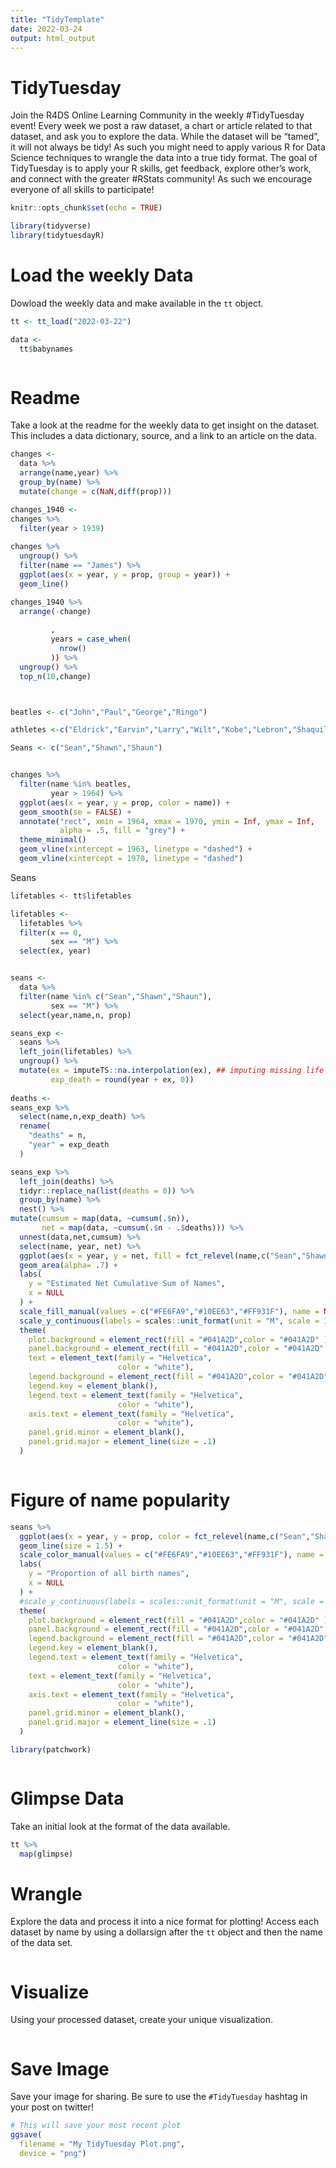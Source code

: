 ```yaml
---
title: "TidyTemplate"
date: 2022-03-24
output: html_output
---
```


# TidyTuesday

Join the R4DS Online Learning Community in the weekly #TidyTuesday event!
Every week we post a raw dataset, a chart or article related to that dataset, and ask you to explore the data.
While the dataset will be “tamed”, it will not always be tidy! As such you might need to apply various R for Data Science techniques to wrangle the data into a true tidy format.
The goal of TidyTuesday is to apply your R skills, get feedback, explore other’s work, and connect with the greater #RStats community!
As such we encourage everyone of all skills to participate!

```r

knitr::opts_chunk$set(echo = TRUE)

library(tidyverse)
library(tidytuesdayR)

```

# Load the weekly Data

Dowload the weekly data and make available in the `tt` object.

```r

tt <- tt_load("2022-03-22")

data <-
  tt$babynames

```

```r



```





# Readme

Take a look at the readme for the weekly data to get insight on the dataset.
This includes a data dictionary, source, and a link to an article on the data.

```r

changes <-
  data %>%
  arrange(name,year) %>%
  group_by(name) %>%
  mutate(change = c(NaN,diff(prop))) 

changes_1940 <-
changes %>%
  filter(year > 1939)
  
changes %>%
  ungroup() %>% 
  filter(name == "James") %>%
  ggplot(aes(x = year, y = prop, group = year)) +
  geom_line()

changes_1940 %>%
  arrange(-change)
         
         ,
         years = case_when(
           nrow()
         )) %>%
  ungroup() %>%
  top_n(10,change)



beatles <- c("John","Paul","George","Ringo")

athletes <-c("Eldrick","Earvin","Larry","Wilt","Kobe","Lebron","Shaquille","Michael", "Kareem", "Hakeem", "Julius","Clyde", "Scottie")

Seans <- c("Sean","Shawn","Shaun")


changes %>%
  filter(name %in% beatles,
         year > 1964) %>%
  ggplot(aes(x = year, y = prop, color = name)) +
  geom_smooth(se = FALSE) +
  annotate("rect", xmin = 1964, xmax = 1970, ymin = Inf, ymax = Inf,
           alpha = .5, fill = "grey") +
  theme_minimal() 
  geom_vline(xintercept = 1963, linetype = "dashed") +
  geom_vline(xintercept = 1970, linetype = "dashed") 
```

Seans

```r

lifetables <- tt$lifetables

lifetables <-
  lifetables %>%
  filter(x == 0,
         sex == "M") %>%
  select(ex, year)


seans <- 
  data %>%
  filter(name %in% c("Sean","Shawn","Shaun"),
         sex == "M") %>%
  select(year,name,n, prop) 

seans_exp <-
  seans %>%
  left_join(lifetables) %>%
  ungroup() %>%
  mutate(ex = imputeTS::na.interpolation(ex), ## imputing missing life expectancies with interpolatation
         exp_death = round(year + ex, 0)) 
    
deaths <-
seans_exp %>%
  select(name,n,exp_death) %>%
  rename(
    "deaths" = n,
    "year" = exp_death
  ) 

```

```r
seans_exp %>%
  left_join(deaths) %>%
  tidyr::replace_na(list(deaths = 0)) %>%
  group_by(name) %>%
  nest() %>%
mutate(cumsum = map(data, ~cumsum(.$n)),
       net = map(data, ~cumsum(.$n - .$deaths))) %>%
  unnest(data,net,cumsum) %>%
  select(name, year, net) %>%
  ggplot(aes(x = year, y = net, fill = fct_relevel(name,c("Sean","Shawn","Shaun")))) + 
  geom_area(alpha= .7) +
  labs(
    y = "Estimated Net Cumulative Sum of Names",
    x = NULL
  ) +
  scale_fill_manual(values = c("#FE6FA9","#10EE63","#FF931F"), name = NULL ) +
  scale_y_continuous(labels = scales::unit_format(unit = "M", scale = 1e-3)) +
  theme(
    plot.background = element_rect(fill = "#041A2D",color = "#041A2D" ),
    panel.background = element_rect(fill = "#041A2D",color = "#041A2D" ),
    text = element_text(family = "Helvetica",
                        color = "white"),
    legend.background = element_rect(fill = "#041A2D",color = "#041A2D" ),
    legend.key = element_blank(),
    legend.text = element_text(family = "Helvetica",
                        color = "white"),
    axis.text = element_text(family = "Helvetica",
                        color = "white"),
    panel.grid.minor = element_blank(),
    panel.grid.major = element_line(size = .1)
  )
  

```

# Figure of name popularity


```r
seans %>%
  ggplot(aes(x = year, y = prop, color = fct_relevel(name,c("Sean","Shawn","Shaun")))) + 
  geom_line(size = 1.5) +
  scale_color_manual(values = c("#FE6FA9","#10EE63","#FF931F"), name = NULL ) +
  labs(
    y = "Proportion of all birth names",
    x = NULL
  ) +
  #scale_y_continuous(labels = scales::unit_format(unit = "M", scale = 1e-3)) +
  theme(
    plot.background = element_rect(fill = "#041A2D",color = "#041A2D" ),
    panel.background = element_rect(fill = "#041A2D",color = "#041A2D" ),
    legend.background = element_rect(fill = "#041A2D",color = "#041A2D" ),
    legend.key = element_blank(),
    legend.text = element_text(family = "Helvetica",
                        color = "white"),
    text = element_text(family = "Helvetica",
                        color = "white"),
    axis.text = element_text(family = "Helvetica",
                        color = "white"),
    panel.grid.minor = element_blank(),
    panel.grid.major = element_line(size = .1)
  )
```
```r

library(patchwork)



```





# Glimpse Data

Take an initial look at the format of the data available.

```r

tt %>% 
  map(glimpse)

```

# Wrangle

Explore the data and process it into a nice format for plotting! Access each dataset by name by using a dollarsign after the `tt` object and then the name of the data set.

```r



```


# Visualize

Using your processed dataset, create your unique visualization.

```r


  
```

# Save Image

Save your image for sharing. Be sure to use the `#TidyTuesday` hashtag in your post on twitter! 

```r

# This will save your most recent plot
ggsave(
  filename = "My TidyTuesday Plot.png",
  device = "png")

```
